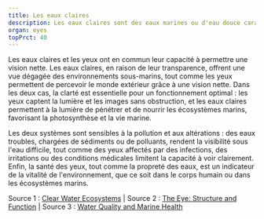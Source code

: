 ---
title: Les eaux claires
description: Les eaux claires sont des eaux marines ou d'eau douce caractérisées par leur transparence, résultant de l'absence de sédiments ou de particules en suspension. Elles permettent une vision nette des fonds sous-marins et favorisent un écosystème marin équilibré.
organ: eyes
topPrct: 40
---
Les eaux claires et les yeux ont en commun leur capacité à permettre une vision nette. Les eaux claires, en raison de leur transparence, offrent une vue dégagée des environnements sous-marins, tout comme les yeux permettent de percevoir le monde extérieur grâce à une vision nette. Dans les deux cas, la clarté est essentielle pour un fonctionnement optimal : les yeux captent la lumière et les images sans obstruction, et les eaux claires permettent à la lumière de pénétrer et de nourrir les écosystèmes marins, favorisant la photosynthèse et la vie marine.

Les deux systèmes sont sensibles à la pollution et aux altérations : des eaux troubles, chargées de sédiments ou de polluants, rendent la visibilité sous l'eau difficile, tout comme des yeux affectés par des infections, des irritations ou des conditions médicales limitent la capacité à voir clairement. Enfin, la santé des yeux, tout comme la propreté des eaux, est un indicateur de la vitalité de l'environnement, que ce soit dans le corps humain ou dans les écosystèmes marins.

Source 1 : [Clear Water Ecosystems](https://oceanservice.noaa.gov) | Source 2 : [The Eye: Structure and Function](https://www.aao.org) | Source 3 : [Water Quality and Marine Health](https://ocean.si.edu)
